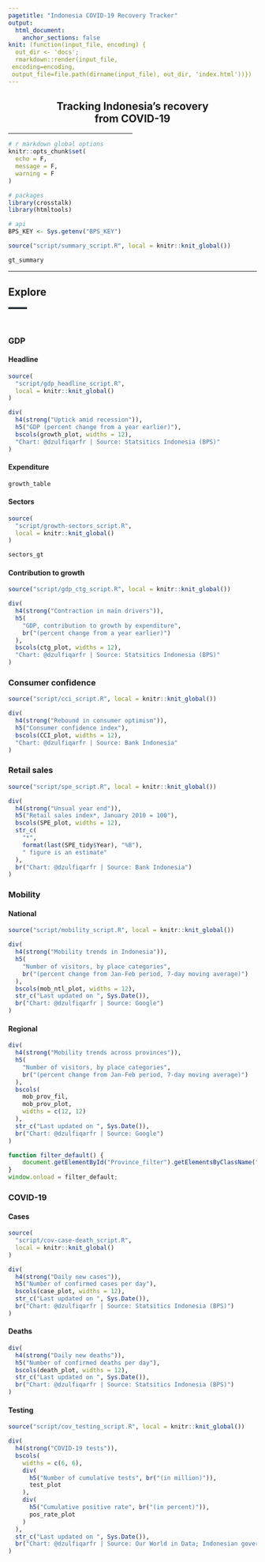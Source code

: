 ```yaml
---
pagetitle: "Indonesia COVID-19 Recovery Tracker"
output: 
  html_document: 
    anchor_sections: false
knit: (function(input_file, encoding) {
  out_dir <- 'docs';
  rmarkdown::render(input_file,
 encoding=encoding,
 output_file=file.path(dirname(input_file), out_dir, 'index.html'))})
---
```


<h2 style="text-align:center;">Tracking Indonesia’s recovery<br>from COVID-19</h2>

<hr style="width:50%;text-align:center;">

```r
# r markdown global options
knitr::opts_chunk$set(
  echo = F,
  message = F,
  warning = F
)

# packages
library(crosstalk)
library(htmltools)

# api
BPS_KEY <- Sys.getenv("BPS_KEY")
```

```r
source("script/summary_script.R", local = knitr::knit_global())

gt_summary
```

<hr>  

## Explore {.tabset .tabset-pills}  
<hr style="width:7.5%;text-align:left;margin-left:0;background-color:#263238;height:4px">

<br>  

### GDP {.tabset}

#### Headline

```r
source(
  "script/gdp_headline_script.R", 
  local = knitr::knit_global()
)

div(
  h4(strong("Uptick amid recession")),
  h5("GDP (percent change from a year earlier)"),
  bscols(growth_plot, widths = 12),
  "Chart: @dzulfiqarfr | Source: Statsitics Indonesia (BPS)"
)
```

#### Expenditure

```r
growth_table
```


#### Sectors

```r
source(
  "script/growth-sectors_script.R", 
  local = knitr::knit_global()
)

sectors_gt
```


#### Contribution to growth

```r
source("script/gdp_ctg_script.R", local = knitr::knit_global())

div(
  h4(strong("Contraction in main drivers")),
  h5(
    "GDP, contribution to growth by expenditure",  
    br("(percent change from a year earlier)")
  ),
  bscols(ctg_plot, widths = 12),
  "Chart: @dzulfiqarfr | Source: Statsitics Indonesia (BPS)"
)
```


### Consumer confidence

```r
source("script/cci_script.R", local = knitr::knit_global())

div(
  h4(strong("Rebound in consumer optimism")),
  h5("Consumer confidence index"),
  bscols(CCI_plot, widths = 12),
  "Chart: @dzulfiqarfr | Source: Bank Indonesia"
)
```


### Retail sales

```r
source("script/spe_script.R", local = knitr::knit_global())

div(
  h4(strong("Unsual year end")),
  h5("Retail sales index*, January 2010 = 100"),
  bscols(SPE_plot, widths = 12),
  str_c(
    "*", 
    format(last(SPE_tidy$Year), "%B"),
    " figure is an estimate"
  ),
  br("Chart: @dzulfiqarfr | Source: Bank Indonesia")
)
```


### Mobility {.tabset}

#### National

```r
source("script/mobility_script.R", local = knitr::knit_global())

div(
  h4(strong("Mobility trends in Indonesia")),
  h5(
    "Number of visitors, by place categories",
    br("(percent change from Jan-Feb period, 7-day moving average)")
  ),
  bscols(mob_ntl_plot, widths = 12),
  str_c("Last updated on ", Sys.Date()),
  br("Chart: @dzulfiqarfr | Source: Google")
)
```

#### Regional

```r
div(
  h4(strong("Mobility trends across provinces")),
  h5(
    "Number of visitors, by place categories",
    br("(percent change from Jan-Feb period, 7-day moving average)")
  ),
  bscols(
    mob_prov_fil,
    mob_prov_plot,
    widths = c(12, 12)
  ),
  str_c("Last updated on ", Sys.Date()),
  br("Chart: @dzulfiqarfr | Source: Google")
)
```

```js
function filter_default() {
    document.getElementById("Province_filter").getElementsByClassName("selectized")[0].selectize.setValue("Jakarta");
}
window.onload = filter_default;
```

### COVID-19 {.tabset}

#### Cases

```r
source(
  "script/cov-case-death_script.R", 
  local = knitr::knit_global()
)

div(
  h4(strong("Daily new cases")),
  h5("Number of confirmed cases per day"),
  bscols(case_plot, widths = 12),
  str_c("Last updated on ", Sys.Date()),
  br("Chart: @dzulfiqarfr | Source: Statsitics Indonesia (BPS)")
)
```

#### Deaths

```r
div(
  h4(strong("Daily new deaths")),
  h5("Number of confirmed deaths per day"),
  bscols(death_plot, widths = 12),
  str_c("Last updated on ", Sys.Date()),
  br("Chart: @dzulfiqarfr | Source: Statsitics Indonesia (BPS)")
)
```

#### Testing

```r
source("script/cov_testing_script.R", local = knitr::knit_global())

div(
  h4(strong("COVID-19 tests")),
  bscols(
    widths = c(6, 6),
    div(
      h5("Number of cumulative tests", br("(in million)")),
      test_plot
    ),
    div(
      h5("Cumulative positive rate", br("(in percent)")),
      pos_rate_plot
    )
  ),
  str_c("Last updated on ", Sys.Date()),
  br("Chart: @dzulfiqarfr | Source: Our World in Data; Indonesian government")
)
```

